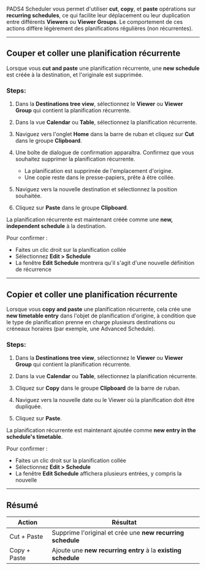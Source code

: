 PADS4 Scheduler vous permet d'utiliser **cut**, **copy**, et **paste** opérations sur **recurring schedules**, ce qui facilite leur déplacement ou leur duplication entre différents **Viewers** ou **Viewer Groups**. Le comportement de ces actions diffère légèrement des planifications régulières (non récurrentes).

***

## Couper et coller une planification récurrente

Lorsque vous **cut and paste** une planification récurrente, une **new schedule** est créée à la destination, et l'originale est supprimée.

### Steps:

1. Dans la **Destinations tree view**, sélectionnez le **Viewer** ou **Viewer Group** qui contient la planification récurrente.

2. Dans la vue **Calendar** ou **Table**, sélectionnez la planification récurrente.

3. Naviguez vers l'onglet **Home** dans la barre de ruban et cliquez sur **Cut** dans le groupe **Clipboard**.

4. Une boîte de dialogue de confirmation apparaîtra. Confirmez que vous souhaitez supprimer la planification récurrente.

   * La planification est supprimée de l'emplacement d'origine.
   * Une copie reste dans le presse-papiers, prête à être collée.

5. Naviguez vers la nouvelle destination et sélectionnez la position souhaitée.

6. Cliquez sur **Paste** dans le groupe **Clipboard**.

La planification récurrente est maintenant créée comme une **new, independent schedule** à la destination.

Pour confirmer :

* Faites un clic droit sur la planification collée
* Sélectionnez **Edit > Schedule**
* La fenêtre **Edit Schedule** montrera qu'il s'agit d'une nouvelle définition de récurrence

***

## Copier et coller une planification récurrente

Lorsque vous **copy and paste** une planification récurrente, cela crée une **new timetable entry** dans l'objet de planification d'origine, à condition que le type de planification prenne en charge plusieurs destinations ou créneaux horaires (par exemple, une Advanced Schedule).

### Steps:

1. Dans la **Destinations tree view**, sélectionnez le **Viewer** ou **Viewer Group** qui contient la planification récurrente.

2. Dans la vue **Calendar** ou **Table**, sélectionnez la planification récurrente.

3. Cliquez sur **Copy** dans le groupe **Clipboard** de la barre de ruban.

4. Naviguez vers la nouvelle date ou le Viewer où la planification doit être dupliquée.

5. Cliquez sur **Paste**.

La planification récurrente est maintenant ajoutée comme **new entry in the schedule's timetable**.

Pour confirmer :

* Faites un clic droit sur la planification collée
* Sélectionnez **Edit > Schedule**
* La fenêtre **Edit Schedule** affichera plusieurs entrées, y compris la nouvelle

***

## Résumé

| Action       | Résultat                                                      |
| ------------ | ------------------------------------------------------------- |
| Cut + Paste  | Supprime l'original et crée une **new recurring schedule**    |
| Copy + Paste | Ajoute une **new recurring entry** à la **existing schedule** |

